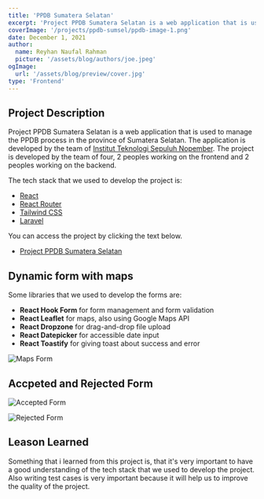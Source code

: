 ```yaml
---
title: 'PPDB Sumatera Selatan'
excerpt: 'Project PPDB Sumatera Selatan is a web application that is used to manage the PPDB process in the province of Sumatera Selatan. The application is developed by the team of Institut Teknologi Sepuluh Nopember.'
coverImage: '/projects/ppdb-sumsel/ppdb-image-1.png'
date: December 1, 2021
author:
  name: Reyhan Naufal Rahman
  picture: '/assets/blog/authors/joe.jpeg'
ogImage:
  url: '/assets/blog/preview/cover.jpg'
type: 'Frontend'
---
```


## Project Description

Project PPDB Sumatera Selatan is a web application that is used to manage the PPDB process in the province of Sumatera Selatan. The application is developed by the team of [Institut Teknologi Sepuluh Nopember](https://www.its.ac.id/). The project is developed by the team of four, 2 peoples working on the frontend and 2 peoples working on the backend.

The tech stack that we used to develop the project is:

- [React](https://reactjs.org/)
- [React Router](https://reacttraining.com/react-router/web/guides/quick-start)
- [Tailwind CSS](https://tailwindcss.com/)
- [Laravel](https://laravel.com/)

You can access the project by clicking the text below.

- [Project PPDB Sumatera Selatan](https://ppdbsumsel.net/)

## Dynamic form with maps

Some libraries that we used to develop the forms are:

- **React Hook Form** for form management and form validation
- **React Leaflet** for maps, also using Google Maps API
- **React Dropzone** for drag-and-drop file upload
- **React Datepicker** for accessible date input
- **React Toastify** for giving toast about success and error

![Maps Form](/projects/ppdb-sumsel/ppdb-image-3.png)

## Accpeted and Rejected Form

![Accepted Form](/projects/ppdb-sumsel/ppdb-image-2.jpeg)

![Rejected Form](/projects/ppdb-sumsel/ppdb-image-4.jpeg)

## Leason Learned

Something that i learned from this project is, that it's very important to have a good understanding of the tech stack that we used to develop the project. Also writing test cases is very important because it will help us to improve the quality of the project.
